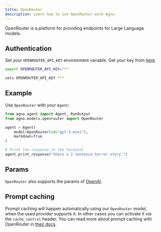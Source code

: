 ```yaml
---
title: OpenRouter
description: Learn how to use OpenRouter with Agno.
---
```


OpenRouter is a platform for providing endpoints for Large Language models.

## Authentication

Set your `OPENROUTER_API_KEY` environment variable. Get your key from [here](https://openrouter.ai/settings/keys).

<CodeGroup>

```bash Mac
export OPENROUTER_API_KEY=***
```

```bash Windows
setx OPENROUTER_API_KEY ***
```

</CodeGroup>

## Example

Use `OpenRouter` with your `Agent`:

<CodeGroup>

```python agent.py
from agno.agent import Agent, RunOutput
from agno.models.openrouter import OpenRouter

agent = Agent(
    model=OpenRouter(id="gpt-5-mini"),
    markdown=True
)

# Print the response in the terminal
agent.print_response("Share a 2 sentence horror story.")

```

</CodeGroup>

## Params

<Snippet file="model-openrouter-params.mdx" />

`OpenRouter` also supports the params of [OpenAI](/reference/models/openai).

## Prompt caching

Prompt caching will happen automatically using our `OpenRouter` model, when the used provider supports it. In other cases you can activate it via the `cache_control` header.
You can read more about prompt caching with OpenRouter in [their docs](https://openrouter.ai/docs/features/prompt-caching).
